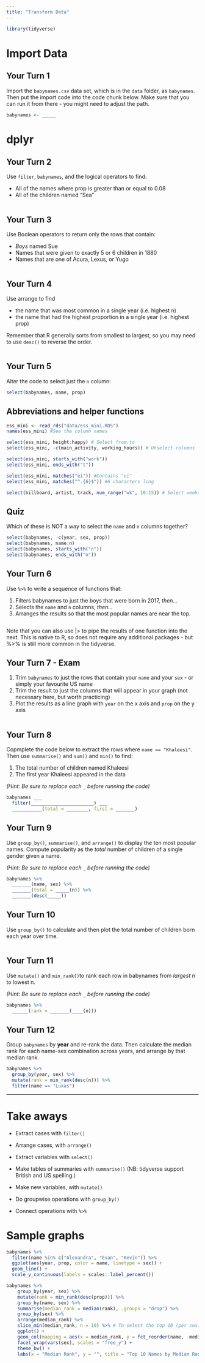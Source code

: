 ```yaml
---
title: "Transform Data"
---
```


```r
library(tidyverse)

```

# Import Data

## Your Turn 1

Import the `babynames.csv` data set, which is in the `data` folder, as `babynames`. Then put the import code into the code chunk below. Make sure that you can run it from there - you might need to adjust the path.

```r
babynames <- _____
```

# dplyr

## Your Turn 2

Use `filter`, `babynames`, and the logical operators to find:

* All of the names where prop is greater than or equal to 0.08  
* All of the children named "Sea"  

```r

```

## Your Turn 3

Use Boolean operators to return only the rows that contain:

* _Boys_ named Sue  
* Names that were given to exactly 5 or 6 children in 1880  
* Names that are one of Acura, Lexus, or Yugo

```r

```

## Your Turn 4

Use arrange to find 

* the name that was most common in a single year (i.e. highest n)
* the name that had the highest proportion in a single year (i.e. highest prop)

Remember that R generally sorts from smallest to largest, so you may need to use `desc()` to reverse the order.

```r

```


## Your Turn 5

Alter the code to select just the `n` column:

```r
select(babynames, name, prop)
```

## Abbreviations and helper functions 

```r
ess_mini <- read_rds("data/ess_mini.RDS")
names(ess_mini) #See the column names

select(ess_mini, height:happy) # Select from:to
select(ess_mini, -c(main_activity, working_hours)) # Unselect columns

select(ess_mini, starts_with("work"))
select(ess_mini, ends_with("t"))

select(ess_mini, matches("ei")) #Contains "ei"
select(ess_mini, matches("^.{6}$")) #6 characters long

select(billboard, artist, track, num_range("wk", 10:15)) # Select weeks 10 to 15
```


## Quiz

Which of these is NOT a way to select the `name` and `n` columns together?

```r
select(babynames, -c(year, sex, prop))
select(babynames, name:n)
select(babynames, starts_with("n"))
select(babynames, ends_with("n"))
```

## Your Turn 6

Use `%>%` to write a sequence of functions that: 

1. Filters babynames to just the boys that were born in 2017, *then...*  
2. Selects the `name` and `n` columns, *then...*  
3. Arranges the results so that the most popular names are near the top.

```r

```

Note that you can also use |> to pipe the results of one function into the next. This is native to R, so does not require any additional packages - but %>% is still more common in the tidyverse.

## Your Turn 7 - Exam

1. Trim `babynames` to just the rows that contain your `name` and your `sex`  - or simply your favourite US name
2. Trim the result to just the columns that will appear in your graph (not necessary here, but worth practicing)  
3. Plot the results as a line graph with `year` on the x axis and `prop` on the y axis

```r

```

## Your Turn 8

Copmplete the code below to extract the rows where `name == "Khaleesi"`. Then use `summarise()` and `sum()` and `min()` to find:

1. The total number of children named Khaleesi
2. The first year Khaleesi appeared in the data

*(Hint: Be sure to replace each `_` before running the code)*

```r
babynames ___ 
  filter(_______________________) ___
  ___________(total = ________, first = _______)
```

## Your Turn 9

Use `group_by()`, `summarise()`, and `arrange()` to display the ten most popular names. Compute popularity as the *total* number of children of a single gender given a name.

*(Hint: Be sure to replace each `_` before running the code)*

```r
babynames %>%
  _______(name, sex) %>% 
  _______(total = _____(n)) %>% 
  _______(desc(_____))
```

## Your Turn 10

Use `group_by()` to calculate and then plot the total number of children born each year over time.

```r

```

## Your Turn 11

Use `mutate()` and `min_rank()`to rank each row in babynames from _largest_ n to lowest n.

*(Hint: Be sure to replace each `_` before running the code)*

```r
babynames %>% 
  ______(rank = _______(____(n)))
```

## Your Turn 12

Group `babynames` by **year** and re-rank the data. Then calculate the median rank for each name-sex combination across years, and arrange by that median rank.

```r
babynames %>% 
  group_by(year, sex) %>%
  mutate(rank = min_rank(desc(n))) %>% 
  filter(name == "Lukas")

```

***

# Take aways

* Extract cases with `filter()`  
* Arrange cases, with `arrange()`  
* Extract variables with `select()`  

* Make tables of summaries with `summarise()` (NB: tidyverse support British and US spelling.) 
* Make new variables, with `mutate()`  
* Do groupwise operations with `group_by()`

* Connect operations with `%>%`  


# Sample graphs

```r
babynames %>% 
  filter(name %in% c("Alexandra", "Evan", "Kevin")) %>%  
  ggplot(aes(year, prop, color = name, linetype = sex)) + 
  geom_line() + 
  scale_y_continuous(labels = scales::label_percent())
```

```r
babynames %>% 
    group_by(year, sex) %>% 
    mutate(rank = min_rank(desc(prop))) %>% 
    group_by(name, sex) %>% 
    summarise(median_rank = median(rank), .groups = "drop") %>% 
    group_by(sex) %>% 
    arrange(median_rank) %>% 
    slice_min(median_rank, n = 10) %>% # To select the top 10 (per sex)
    ggplot() +
    geom_col(mapping = aes(x = median_rank, y = fct_reorder(name, -median_rank))) +
    facet_wrap(vars(sex), scales = "free_y") +
    theme_bw() +
    labs(x = "Median Rank", y = "", title = "Top 10 Names by Median Rank")

```


